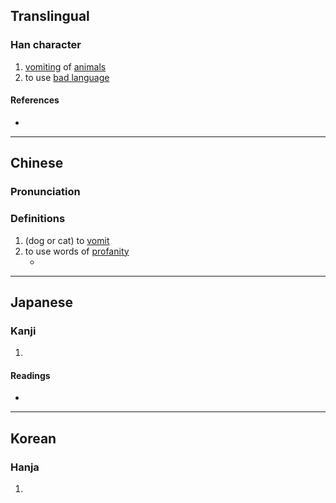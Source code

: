 {{character info/new}}
{{also|吣}}
==Translingual==

===Han character===
{{Han char|rn=30|rad=口|as=07|sn=10|four=67047|canj=RSME|ids=⿰口⿱⿱彐冖又}}

# [[vomit]]ing of [[animal]]s
# to use [[bad language]]

====References====
* {{Han ref|kx=0193.051|dkj=03748|dj=0413.140|hdz=10634.130|uh=551A|ud=21786|bh=D0F7|bd=53495}}

----

==Chinese==
{{zh-forms|alt=吢,吣}}

===Pronunciation===
{{zh-pron
|m=qìn
|c=cam3
|cat=v
}}

===Definitions===
{{zh-hanzi}}

# (dog or cat) to [[vomit]]
# to use words of [[profanity]]
#* {{zh-x|少{shǎo} 胡說！那 是 醉漢 嘴 裡 混 唚。|Don't talk nonsense! It was the maudlin talk of a drunkard.|WVC|ref={{w|Cao Xueqin}}, ''{{w|Dream of the Red Chamber}}'', mid-18th century CE}}

----

==Japanese==

===Kanji===
{{ja-kanji|grade=|rs=口07}}

# {{defn|lang=ja|sort=口07}}

====Readings====
* {{ja-readings|on=[[しん]] (shin)|kun=}}

----

==Korean==

===Hanja===
{{ko-hanja|hangeul=침|rv=chim|mr=ch'im}}

# {{defn|lang=ko|sort=口07}}